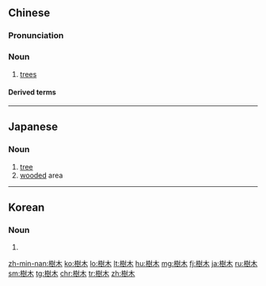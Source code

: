{{also|树木}}
==Chinese==
{{zh-forms|s=树木}}

===Pronunciation===
{{zh-pron
|m=shùmù
|c=syu6 muk6
|h=pfs=su-muk
|mn=chhiū-ba̍k
|ma=Zh-shùmù.ogg
|cat=n
}}

===Noun===
{{zh-noun}}

# [[tree]]s

====Derived terms====
{{zh-der|樹木年代學}}

----

==Japanese==
{{ja-kanjitab|じゅ|もく|yomi=on}}

===Noun===
{{ja-noun|じゅもく}}

# [[tree]]
# [[wooded]] area

----

==Korean==
{{ko-hanjatab}}

===Noun===
{{ko-noun|hangeul=수목}}

# {{hanja form of|수목|tree}}

[[zh-min-nan:樹木]]
[[ko:樹木]]
[[lo:樹木]]
[[lt:樹木]]
[[hu:樹木]]
[[mg:樹木]]
[[fj:樹木]]
[[ja:樹木]]
[[ru:樹木]]
[[sm:樹木]]
[[tg:樹木]]
[[chr:樹木]]
[[tr:樹木]]
[[zh:樹木]]